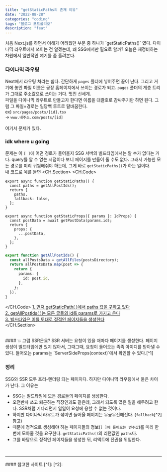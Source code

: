 ```yaml
---
title: "getStaticPaths의 존재 이유"
date: "2022-08-28"
categories: "coding"
tags: "블로그 포트폴리오"
description: "feat"
---
```

<HeadingNavigator />
처음 Next.js를 하면서 이해가 어려웠던 부분 중 하나가 `getStaticPaths()` 였다. 다이나믹 라우트에서 쓰이는 건 알겠는데, 왜 SSG에서만 필요로 할까?  
오늘은 재정비하는 차원에서 일반적인 얘기를 좀 흘려본다.

### 다이나믹 라우팅
Next에서 라우팅 처리는 쉽다. 간단하게 `pages` 폴더에 넣어주면 끝이 난다. 그리고 거기에 놓인 파일 이름은 곧장 홈페이지에서 쓰이는 경로가 되고. `pages` 폴더의 계층 트리가 그대로 주소값으로 쓰이는 거다. 멋진 신세계.  
파일을 다이나믹 라우트로 만들고자 한다면 이름을 대괄호로 감싸주기만 하면 된다. 그럼 그 파일=경로는 일당백 루트로 탈바꿈한다.  
ex) `src/pages/posts/[id].tsx`  
-> `www.내주소.com/posts/[id]`  
<br/>
여기서 문제가 있다.  

### idk where u going

문제는 이 `[ ]`에 어떤 경로가 들어올지 SSG 서버의 빌드타임에서는 알 수가 없다는 거다. query를 알 수 없는 시점이다 보니 페이지를 만들어 둘 수도 없다. 그래서 가능한 모든 경로를 미리 귀띔해줘야 하는데, 그게 바로 `getStaticPaths()`가 하는 일이다.
<br/>
내 코드로 예를 들면
<CH.Section>
<CH.Code>
```tsx /pages/posts/[id].tsx
export async function getStaticPaths() {
  const paths = getAllPostIds();
  return {
    paths,
    fallback: false,
  };
}

export async function getStaticProps({ params }: IdProps) {
  const postData = await getPostData(params.id);
  return {
    props: {
      ...postData,
    },
  };
}
```
```ts /libs/posts.ts
export function getAllPostIds() {
  const allPostsData = getAllFiles(postsDirectory);
  return allPostsData.map(post => {
    return {
      params: {
        id: post.id,
      },
    };
  });
}
```
</CH.Code>
[1. 먼저 getStaticPath(  )에서 paths 값을 구하고 있다](focus:///pages/posts/[id].tsx#2)  
[2. getAllPostIds(  )는 모든 글들의 id를 params로 가지고 온다](focus:///libs/posts.ts#1:12)  
[3. 빌드타임은 이를 토대로 정적인 페이지들을 생성한다](focus:///pages/posts/[id].tsx#1:7)  
</CH.Section>

<br/>
#### 💥 그럼 SSR은요?
SSR 서버는 요청이 있을 때마다 페이지를 생성한다. 페이지 생성이 빌드타임에만 있지 않아서, 그때그때, 요청이 들어오는 족족 아이디를 받아낼 수 있다. 들어오는 params는 `ServerSideProps(context)`에서 확인할 수 있다.[^1]

### 정리
SSG와 SSR 모두 프리-렌더링 되는 페이지다. 하지만 다이나믹 라우팅에서 둘은 차이가 난다. 그 이유는
- SSG는 빌드타임에 모든 경로들의 페이지를 생성한다.  
- 오전반차 쓰고 퇴근하는 직장인과도 같은데, 그래서 되도록 많은 일을 해두려고 한다. SSR처럼 기다리면서 일일이 요청에 응할 수 없는 것이다.  
- 하지만 다이나믹 라우트가 섞이면 들어올 페이지는 무궁무진해진다. (`fallback`[^2] 참고)  
- 때문에 정적으로 생성해야 하는 페이지들의 정보(`[ ]에 들어오는 변수값`)를 미리 한번에 모아줄 것을 요구한다. `getStaticPaths()`의 리턴값인 `paths`다.
- 그를 바탕으로 정적인 페이지들을 생성한 뒤, 리액트에 전권을 위임한다.  

<br/>
<hr/>
#### 참고한 사이트
[^1]: <Lnk text={'getStaticProps(  )에서 바로 params를 받을 수 없는 이유'} href={'https://github.com/vercel/next.js/discussions/17529'} />
[^2]: <Lnk text={'Next.js fallback'} href={'https://nextjs.org/docs/api-reference/data-fetching/get-static-paths#fallback-false'} />